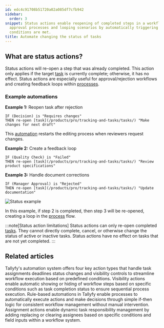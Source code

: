 ```yaml
---
id: edc4c91708b51720a02a085df7cfb942
sidebar:
  order: 3
snippet: Status actions enable reopening of completed steps in a workflow to facilitate
  approval processes and looping scenarios by automatically triggering when specific
  conditions are met.
title: Automate changing the status of tasks
---
```


## What are status actions?

Status actions will re-open a step that was already completed. This action only applies if the target [task](/products/pro/tracking-and-tasks/tasks/) is currently complete; otherwise, it has no effect. Status actions are especially useful for approval/rejection workflows and creating feedback loops within [processes](/products/pro/tracking-and-tasks/processes/).

### Example automations

**Example 1:** Reopen task after rejection
```
IF (Decision) is "Requires changes" 
THEN re-open [task](/products/pro/tracking-and-tasks/tasks/) "Make changes for next draft"
```
This [automation](/products/pro/documenting/templates/automations/) restarts the editing process when reviewers request changes.

**Example 2:** Create a feedback loop
```
IF (Quality Check) is "Failed"
THEN re-open [task](/products/pro/tracking-and-tasks/tasks/) "Review product specifications"
```

**Example 3:** Handle document corrections
```
IF (Manager Approval) is "Rejected"
THEN re-open [task](/products/pro/tracking-and-tasks/tasks/) "Update documentation"
```

![Status example](https://screenshots.tallyfy.com/tallyfy%2Fpro%2Fdesktop-light-statusactionexample.png)

In this example, if step 2 is completed, then step 3 will be re-opened, creating a loop in the [process](/products/pro/tracking-and-tasks/processes/) flow.

:::note[Status action limitations]
Status actions can only re-open completed [tasks](/products/pro/tracking-and-tasks/tasks/). They cannot directly complete, cancel, or otherwise change the status of active or inactive tasks. Status actions have no effect on tasks that are not yet completed.
:::


## Related articles
<CardGrid>
<LinkTitleCard header="<b>Automations > Actions</b>" href="/products/pro/documenting/templates/automations/actions/" > Tallyfy's automation system offers four key action types that handle task assignments deadlines status changes and visibility controls to streamline workflow execution based on predefined conditions. </LinkTitleCard>
<LinkTitleCard header="<b>Actions > Automate hiding or showing tasks</b>" href="/products/pro/documenting/templates/automations/actions/visibility-actions/" > Visibility actions enable automatic showing or hiding of workflow steps based on specific conditions such as task completion status to ensure sequential process execution. </LinkTitleCard>
<LinkTitleCard header="<b>Templates > Automations</b>" href="/products/pro/documenting/templates/automations/" > Rule-based automations in Tallyfy enable processes to automatically execute actions and make decisions through simple if-then logic for consistent workflow management without manual intervention. </LinkTitleCard>
<LinkTitleCard header="<b>Actions > Automate task assignments</b>" href="/products/pro/documenting/templates/automations/actions/asignment-actions/" > Assignment actions enable dynamic task responsibility management by adding replacing or clearing assignees based on specific conditions and field inputs within a workflow system. </LinkTitleCard>
</CardGrid>